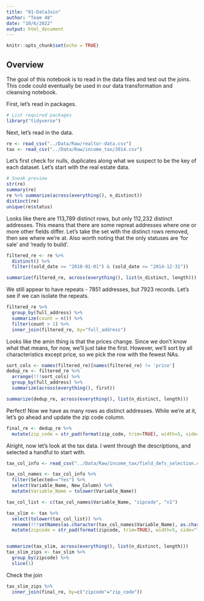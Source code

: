 ```yaml
---
title: "01-DataJoin"
author: "Team 48"
date: "10/6/2022"
output: html_document
---
```


```r
knitr::opts_chunk$set(echo = TRUE)
```

## Overview

The goal of this notebook is to read in the data files and test out the joins. This code could eventually be used in our data transformation and cleansing notebook.

First, let's read in packages.

```r
# List required packages
library("tidyverse")
```

Next, let's read in the data.

```r
re <- read_csv("../Data/Raw/realtor-data.csv")
tax <- read_csv("../Data/Raw/income_tax/2014.csv")
```

Let's first check for nulls, duplicates along what we suspect to be the key of each dataset. Let's start with the real estate data.

```r
# Sneak preview
str(re)
summary(re)
re %>% summarize(across(everything(), n_distinct))
distinct(re)
unique(re$status)
```

Looks like there are 113,789 distinct rows, but only 112,232 distinct addresses. This means that there are some repreat addresses where one or more other fields differ. Let's take the set with the distinct rows removed, then see where we're at. Also worth noting that the only statuses are 'for sale' and 'ready to build'.

```r
filtered_re <- re %>% 
  distinct() %>% 
  filter((sold_date >= "2010-01-01") & (sold_date <= "2014-12-31"))

summarize(filtered_re, across(everything(), list(n_distinct, length)))
```

We still appear to have repeats - 7851 addresses, but 7923 records. Let's see if we can isolate the repeats.

```r
filtered_re %>% 
  group_by(full_address) %>% 
  summarize(count = n()) %>% 
  filter(count > 1) %>% 
  inner_join(filtered_re, by="full_address")
```

Looks like the amin thing is that the prices change. Since we don't know what that means, for now, we'll just take the first. However, we'll sort by all characteristics except price, so we pick the row with the fewest NAs. 

```r
sort_cols <- names(filtered_re)[names(filtered_re) != 'price']
dedup_re <- filtered_re %>% 
  arrange(!!!sort_cols) %>% 
  group_by(full_address) %>% 
  summarize(across(everything(), first))

summarize(dedup_re, across(everything(), list(n_distinct, length)))
```

Perfect! Now we have as many rows as distinct addresses. While we're at it, let's go ahead and update the zip code column.

```r
final_re <- dedup_re %>% 
  mutate(zip_code = str_pad(format(zip_code, trim=TRUE), width=5, side="left", pad="0"))
```

Alright, now let's look at the tax data. I went through the descriptions, and selected a handful to start with.

```r
tax_col_info <- read_csv("../Data/Raw/income_tax/field_defs_selection.csv")

tax_col_names <- tax_col_info %>% 
  filter(Selected=="Yes") %>% 
  select(Variable_Name, New_Column) %>% 
  mutate(Variable_Name = tolower(Variable_Name))

tax_col_list <- c(tax_col_names$Variable_Name, "zipcode", "n1")

tax_slim <- tax %>% 
  select(tolower(tax_col_list)) %>% 
  rename(!!!setNames(as.character(tax_col_names$Variable_Name), as.character(tax_col_names$New_Column))) %>% 
  mutate(zipcode = str_pad(format(zipcode, trim=TRUE), width=5, side="left", pad="0"))


summarize(tax_slim, across(everything(), list(n_distinct, length)))
tax_slim_zips <- tax_slim %>% 
  group_by(zipcode) %>% 
  slice(1)
```

Check the join

```r
tax_slim_zips %>% 
  inner_join(final_re, by=c("zipcode"="zip_code"))
```




